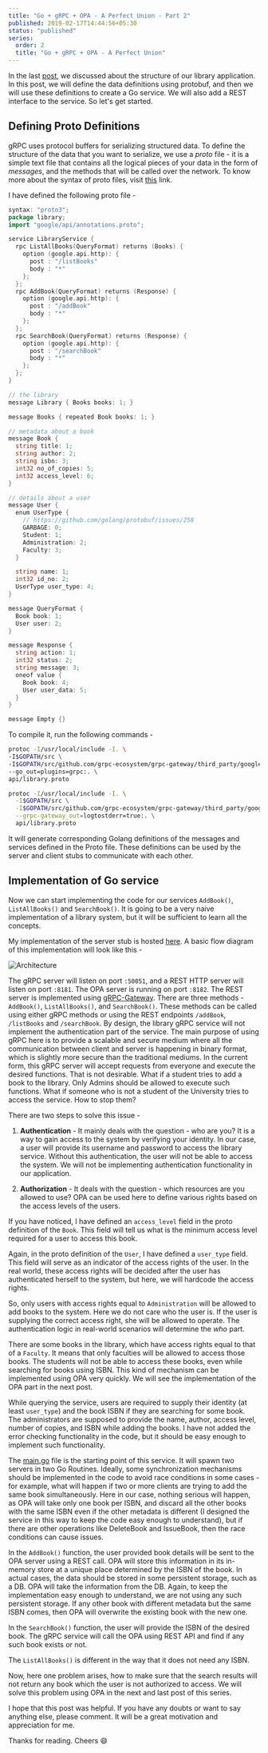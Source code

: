 ```yaml
---
title: "Go + gRPC + OPA - A Perfect Union - Part 2"
published: 2019-02-17T14:44:56+05:30
status: "published"
series:
  order: 2
  title: "Go + gRPC + OPA - A Perfect Union"
---
```


In the last [post](/posts/2019/02/go-grpc-opa-a-perfect-union-part-1/), we discussed about the structure of our library
application. In this post, we will define the data definitions using protobuf, and then we will use these definitions to
create a Go service. We will also add a REST interface to the service. So let's get started.

## Defining Proto Definitions

gRPC uses protocol buffers for serializing structured data. To define the structure of the data that you want to serialize, we use a _proto_ file - it is a simple text file that contains all the logical pieces of your data in the form of _messages_, and the methods that will be called over the network. To know more about the syntax of proto files, visit [this](https://grpc.io/docs/guides/) link.

I have defined the following proto file -

```go
syntax: "proto3";
package library;
import "google/api/annotations.proto";

service LibraryService {
  rpc ListAllBooks(QueryFormat) returns (Books) {
    option (google.api.http): {
      post : "/listBooks"
      body : "*"
    };
  };
  rpc AddBook(QueryFormat) returns (Response) {
    option (google.api.http): {
      post : "/addBook"
      body : "*"
    };
  };
  rpc SearchBook(QueryFormat) returns (Response) {
    option (google.api.http): {
      post : "/searchBook"
      body : "*"
    };
  };
}

// the library
message Library { Books books: 1; }

message Books { repeated Book books: 1; }

// metadata about a book
message Book {
  string title: 1;
  string author: 2;
  string isbn: 3;
  int32 no_of_copies: 5;
  int32 access_level: 6;
}

// details about a user
message User {
  enum UserType {
    // https://github.com/golang/protobuf/issues/258
    GARBAGE: 0;
    Student: 1;
    Administration: 2;
    Faculty: 3;
  }

  string name: 1;
  int32 id_no: 2;
  UserType user_type: 4;
}

message QueryFormat {
  Book book: 1;
  User user: 2;
}

message Response {
  string action: 1;
  int32 status: 2;
  string message: 3;
  oneof value {
    Book book: 4;
    User user_data: 5;
  }
}

message Empty {}
```

To compile it, run the following commands -

```bash
protoc -I/usr/local/include -I. \
-I$GOPATH/src \
-I$GOPATH/src/github.com/grpc-ecosystem/grpc-gateway/third_party/googleapis \
--go_out=plugins=grpc:. \
api/library.proto
```

```bash
protoc -I/usr/local/include -I. \
  -I$GOPATH/src \
  -I$GOPATH/src/github.com/grpc-ecosystem/grpc-gateway/third_party/googleapis \
  --grpc-gateway_out=logtostderr=true:. \
  api/library.proto
```

It will generate corresponding Golang definitions of the messages and services defined in the Proto file. These
definitions can be used by the server and client stubs to communicate with each other.

## Implementation of Go service

Now we can start implementing the code for our services `AddBook()`, `ListAllBooks()` and `SearchBook()`. It is going to
be a very naive implementation of a library system, but it will be sufficient to learn all the concepts.

My implementation of the server stub is hosted
[here](https://github.com/yashhere/go-library-service/blob/master/pkg/librarylib/server.go). A basic flow diagram of
this implementation will look like this -

![Architecture](/posts/OPA_Service_Flow_Diagram.jpeg "Architecture")

The gRPC server will listen on port `:50051`, and a REST HTTP server will listen on port `:8181`. The OPA server is
running on port `:8182`. The REST server is
implemented using [gRPC-Gateway](https://github.com/grpc-ecosystem/grpc-gateway). There are three methods - `AddBook()`,
`ListAllBooks()`, and `SearchBook()`. These methods can be called using either gRPC methods or using the REST endpoints
`/addBook`, `/listBooks` and `/searchBook`. By design, the library gRPC service will not implement the authentication
part of the service. The main purpose of using gRPC here is to provide a scalable and secure medium where all the
communication between client and server is happening in binary format, which is slightly more secure than the
traditional mediums. In the current form, this gRPC server will accept requests from everyone and execute the desired
functions. That is not desirable. What if a student tries to add a book to the library. Only Admins should be allowed to
execute such functions. What if someone who is not a student of the University tries to access the service. How to stop
them?

There are two steps to solve this issue -

1. **Authentication** - It mainly deals with the question - who are you? It is a way to gain access to the system by verifying your identity. In our case, a user will provide its username and password to access the library service.
   Without this authentication, the user will not be able to access the system. We will not be implementing authentication
   functionality in our application.

2. **Authorization** - It deals with the question - which resources are you allowed to use? OPA can be used here to define various rights based on the access levels of the users.

If you have noticed, I have defined an `access_level` field in the proto definition of the `Book`. This field will tell
us what is the minimum access level required for a user to access this book.

Again, in the proto definition of the `User`, I have defined a `user_type` field. This field will serve as an indicator of
the access rights of the user. In the real world, these access rights will be decided after the user has authenticated
herself to
the system, but here, we will hardcode the access rights.

So, only users with access rights equal to `Administration` will be allowed to add books to the system. Here we do not
care who the user is. If the user is supplying the correct access right, she will be allowed to operate.
The authentication logic in real-world scenarios will determine the _who_ part.

There are some books in the library, which have access rights equal to that of a `Faculty`. It means that only faculties
will be allowed to access those books. The students will not be able to access these books, even while searching for
books using ISBN. This kind of mechanism can be implemented using OPA very quickly. We will see the implementation of the OPA
part in the next post.

While querying the service, users are required to supply their identity (at least `user_type`) and the book ISBN if
they are searching for some book. The administrators are supposed to provide the name, author, access level, number of copies, and ISBN while adding the books. I have not added the error checking functionality in the code, but it should be
easy enough to implement such functionality.

The [main.go](https://github.com/yashhere/go-library-service/blob/master/cmd/main.go) file is the starting point of this service. It will spawn two servers in two Go Routines. Ideally, some synchronization mechanisms should be implemented in the code to avoid race conditions in some cases - for example, what will happen if two or more clients are trying to add the same book simultaneously. Here in our case, nothing serious
will happen, as OPA will take only one book per ISBN, and discard all the other books with the same ISBN even if the other
metadata is different (I designed the service in this way to keep the code easy enough to understand), but if there are
other operations like DeleteBook and IssueBook, then the race conditions can cause issues.

In the `AddBook()` function, the user provided book details will be sent to the OPA server using a REST call. OPA will
store this information in its in-memory store at a unique place determined by the ISBN of the book. In actual cases, the data should be stored in some persistent
storage, such as a DB. OPA will take the information from the DB. Again, to keep the implementation easy enough to
understand, we are not using any such persistent storage. If any other book with different metadata but the same ISBN comes,
then OPA will overwrite the existing book with the new one.

In the `SearchBook()` function, the user will provide the ISBN of the desired book. The gRPC service will call
the OPA using REST API and find if any such book exists or not.

The `ListAllBooks()` is different in the way that it does not need any ISBN.

Now, here one problem arises, how to make sure that the search results will not return any book which the user is not
authorized to access. We will solve this problem using OPA in the next and last post of this series.

I hope that this post was helpful. If you have any doubts or want to say anything else, please comment. It will be a great
motivation and appreciation for me.

Thanks for reading. Cheers :smile:
